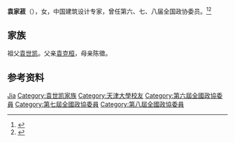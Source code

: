 '''袁家菽'''（{{bd|？|}}），女，中国建筑设计专家，曾任第六、七、八届全国政协委员。<ref>{{Cite book|title=历届全国政协委员人名辞典|author=|publisher=中国国际广播出版社|year=1996|isbn=9787507813746|location=北京|pages=}}</ref><ref>{{Cite book|title=中华人民共和国职官志|author=何虎生, 李耀东, 向常福主编|publisher=中国社会出版社|year=2003|isbn=9787800883934|location=北京|pages=}}</ref>

== 家族 ==
祖父[[袁世凯|袁世凯]]。父亲[[袁克桓|袁克桓]]，母亲陈徵。

== 参考资料 ==
{{reflist}}

{{Authority control}}
{{DEFAULTSORT:Yuan袁}}
[[Category:袁姓|Jia]]
[[Category:袁世凯家族|Category:袁世凯家族]]
[[Category:天津大學校友|Category:天津大學校友]]
[[Category:第六屆全國政協委員|Category:第六屆全國政協委員]]
[[Category:第七屆全國政協委員|Category:第七屆全國政協委員]]
[[Category:第八屆全國政協委員|Category:第八屆全國政協委員]]

{{中国人物小作品}}